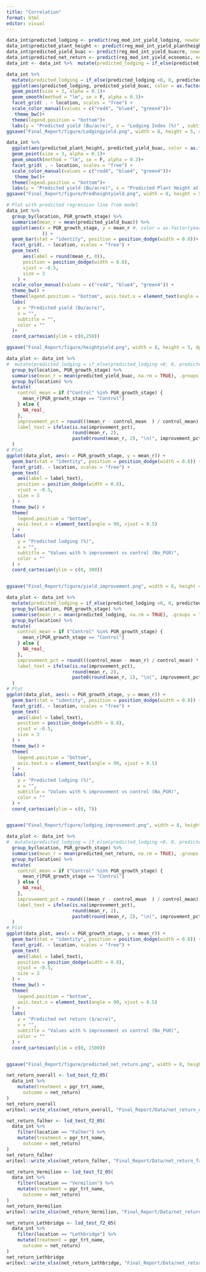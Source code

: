 ```yaml
---
title: "Correlation"
format: html
editor: visual
---
```


```r
data_int$predicted_lodging <- predict(reg_mod_int_yield_lodging, newdata = data_int)
data_int$predicted_plant_height <- predict(reg_mod_int_yield_plantheight, newdata = data_int)
data_int$predicted_yield_buac <- predict(reg_mod_int_yield_buacre, newdata = data_int)
data_int$predicted_net_return <- predict(reg_mod_int_yield_economic, newdata = data_int)
data_int <- data_int %>%  mutate(predicted_lodging = if_else(predicted_lodging <0, 0, predicted_lodging)) 
```



```r
data_int %>% 
  mutate(predicted_lodging = if_else(predicted_lodging <0, 0, predicted_lodging)) %>% 
  ggplot(aes(predicted_lodging, predicted_yield_buac, color = as.factor(year)))+
  geom_point(size = 3, alpha = 0.1)+
  geom_smooth(method = "lm", se = F, alpha = 0.3)+
  facet_grid( . ~ location, scales = "free") + 
  scale_color_manual(values = c("red4", "blue4", "green4"))+
   theme_bw()+
  theme(legend.position = "bottom")+
  labs(y = "Predicted yield (Bu/acre)", x = "Lodging Index (%)" , subtitle = "R2: 0.26", color = "")
ggsave("Final_Report/figure/Lodgingyield.png", width = 8, height = 5, dpi = 600)
```




```r
data_int %>% 
  ggplot(aes(predicted_plant_height, predicted_yield_buac, color = as.factor(year)))+
  geom_point(size = 3, alpha = 0.1)+
  geom_smooth(method = "lm", se = F, alpha = 0.3)+
  facet_grid( . ~ location, scales = "free") + 
  scale_color_manual(values = c("red4", "blue4", "green4"))+
   theme_bw()+
  theme(legend.position = "bottom")+
  labs(y = "Predicted yield (Bu/acre)", x = "Predicted Plant Height at Maturity (cm)", subtitle = "R2: 0.23", color = "")
ggsave("Final_Report/figure/Predheightyield.png", width = 8, height = 5, dpi = 600)
```




```r
# Plot with predicted regression line from model
data_int %>% 
  group_by(location, PGR_growth_stage) %>% 
  summarise(mean_r = mean(predicted_yield_buac)) %>% 
  ggplot(aes(x = PGR_growth_stage, y = mean_r #, color = as.factor(year)
             )) +
  geom_bar(stat = "identity", position = position_dodge(width = 0.8))+
  facet_grid(. ~ location, scales = "free") +
  geom_text(
      aes(label = round(mean_r, 0)),
      position = position_dodge(width = 0.8),
      vjust = -0.5,
      size = 3
    ) +
  scale_color_manual(values = c("red4", "blue4", "green4")) +
  theme_bw() +
  theme(legend.position = "bottom", axis.text.x = element_text(angle = 90)) +
  labs(
    y = "Predicted yield (Bu/acre)",
    x = "",
    subtitle = "",
    color = ""
  )+
  coord_cartesian(ylim = c(0,250))

ggsave("Final_Report/figure/heightyield.png", width = 8, height = 5, dpi = 600)
```

```r
data_plot <- data_int %>%
#  mutate(predicted_lodging = if_else(predicted_lodging <0, 0, predicted_lodging)) %>% 
  group_by(location, PGR_growth_stage) %>%
  summarise(mean_r = mean(predicted_yield_buac, na.rm = TRUE), .groups = "drop") %>%
  group_by(location) %>%
  mutate(
    control_mean = if ("Control" %in% PGR_growth_stage) {
      mean_r[PGR_growth_stage == "Control"]
    } else {
      NA_real_
    },
    improvement_pct = round(((mean_r - control_mean  ) / control_mean) * 100, 1),
    label_text = ifelse(is.na(improvement_pct),
                        round(mean_r, 2),
                        paste0(round(mean_r, 2), "\n(", improvement_pct, "%)"))
  )
# Plot
ggplot(data_plot, aes(x = PGR_growth_stage, y = mean_r)) +
  geom_bar(stat = "identity", position = position_dodge(width = 0.8)) +
  facet_grid(. ~ location, scales = "free") +
  geom_text(
    aes(label = label_text),
    position = position_dodge(width = 0.8),
    vjust = -0.5,
    size = 3
  ) +
  theme_bw() +
  theme(
    legend.position = "bottom",
    axis.text.x = element_text(angle = 90, vjust = 0.5)
  ) +
  labs(
    y = "Predicted lodging (%)",
    x = "",
    subtitle = "Values with % improvement vs control (No_PGR)",
    color = ""
  ) +
  coord_cartesian(ylim = c(0, 300))


ggsave("Final_Report/figure/yield_improvement.png", width = 8, height = 5, dpi = 600)
```

```r
data_plot <- data_int %>%
  mutate(predicted_lodging = if_else(predicted_lodging <0, 0, predicted_lodging)) %>% 
  group_by(location, PGR_growth_stage) %>%
  summarise(mean_r = mean(predicted_lodging, na.rm = TRUE), .groups = "drop") %>%
  group_by(location) %>%
  mutate(
    control_mean = if ("Control" %in% PGR_growth_stage) {
      mean_r[PGR_growth_stage == "Control"]
    } else {
      NA_real_
    },
    improvement_pct = round(((control_mean - mean_r) / control_mean) * 100, 1),
    label_text = ifelse(is.na(improvement_pct),
                        round(mean_r, 2),
                        paste0(round(mean_r, 2), "\n(", improvement_pct, "%)"))
  )
# Plot
ggplot(data_plot, aes(x = PGR_growth_stage, y = mean_r)) +
  geom_bar(stat = "identity", position = position_dodge(width = 0.8)) +
  facet_grid(. ~ location, scales = "free") +
  geom_text(
    aes(label = label_text),
    position = position_dodge(width = 0.8),
    vjust = -0.5,
    size = 3
  ) +
  theme_bw() +
  theme(
    legend.position = "bottom",
    axis.text.x = element_text(angle = 90, vjust = 0.5)
  ) +
  labs(
    y = "Predicted lodging (%)",
    x = "",
    subtitle = "Values with % improvement vs control (No_PGR)",
    color = ""
  ) +
  coord_cartesian(ylim = c(0, 7))


ggsave("Final_Report/figure/lodging_improvement.png", width = 8, height = 5, dpi = 600)
```
```r
data_plot <- data_int %>%
#  mutate(predicted_lodging = if_else(predicted_lodging <0, 0, predicted_lodging)) %>% 
  group_by(location, PGR_growth_stage) %>%
  summarise(mean_r = mean(predicted_net_return, na.rm = TRUE), .groups = "drop") %>%
  group_by(location) %>%
  mutate(
    control_mean = if ("Control" %in% PGR_growth_stage) {
      mean_r[PGR_growth_stage == "Control"]
    } else {
      NA_real_
    },
    improvement_pct = round(((mean_r - control_mean  ) / control_mean) * 100, 1),
    label_text = ifelse(is.na(improvement_pct),
                        round(mean_r, 2),
                        paste0(round(mean_r, 2), "\n(", improvement_pct, "%)"))
  )
# Plot
ggplot(data_plot, aes(x = PGR_growth_stage, y = mean_r)) +
  geom_bar(stat = "identity", position = position_dodge(width = 0.8)) +
  facet_grid(. ~ location, scales = "free") +
  geom_text(
    aes(label = label_text),
    position = position_dodge(width = 0.8),
    vjust = -0.5,
    size = 3
  ) +
  theme_bw() +
  theme(
    legend.position = "bottom",
    axis.text.x = element_text(angle = 90, vjust = 0.5)
  ) +
  labs(
    y = "Predicted net return ($/acre)",
    x = "",
    subtitle = "Values with % improvement vs control (No_PGR)",
    color = ""
  ) +
  coord_cartesian(ylim = c(0, 1500))


ggsave("Final_Report/figure/predicted_net_return.png", width = 8, height = 5, dpi = 600)
```

```r
net_return_overall <- lsd_test_f2_05(
  data_int %>%
    mutate(treatment = pgr_trt_name,
      outcome = net_return)
)
net_return_overall
writexl::write_xlsx(net_return_overall, "Final_Report/Data/net_return_overall.xlsx")
```

```r
net_return_falher <- lsd_test_f2_05(
  data_int %>%
    filter(location == "Falher") %>% 
    mutate(treatment = pgr_trt_name,
      outcome = net_return)
)
net_return_falher
writexl::write_xlsx(net_return_falher, "Final_Report/Data/net_return_falher.xlsx")
```

```r
net_return_Vermilion <- lsd_test_f2_05(
  data_int %>%
    filter(location == "Vermilion") %>% 
    mutate(treatment = pgr_trt_name,
      outcome = net_return)
)
net_return_Vermilion
writexl::write_xlsx(net_return_Vermilion, "Final_Report/Data/net_return_Vermilion.xlsx")
```

```r
net_return_Lethbridge <- lsd_test_f2_05(
  data_int %>%
    filter(location == "Lethbridge") %>% 
    mutate(treatment = pgr_trt_name,
      outcome = net_return)
)
net_return_Lethbridge
writexl::write_xlsx(net_return_Lethbridge, "Final_Report/Data/net_return_Lethbridge.xlsx")
```
